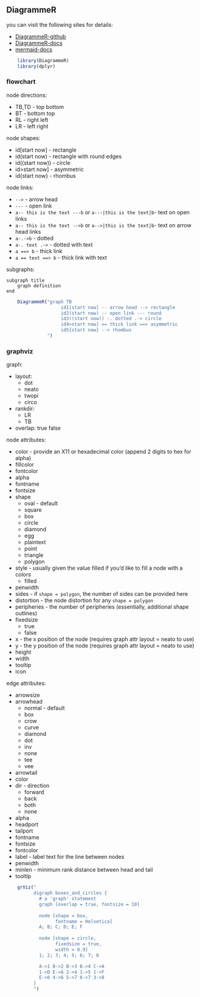 ## DiagrammeR

you can visit the following sites for details:

* [DiagrammeR-github](https://github.com/rich-iannone/DiagrammeR)
* [DiagrammeR-docs](http://rich-iannone.github.io/DiagrammeR/docs.html)
* [mermaid-docs](https://mermaidjs.github.io/)


```r
    library(DiagrammeR)
    library(dplyr)
```

### flowchart

node directions:

* TB,TD - top bottom
* BT - bottom top
* RL - right left
* LR - left right

node shapes:

* id[start now] - rectangle
* id(start now) - rectangle with round edges
* id((start now)) - circle
* id>start now] - asymmetric
* id{start now} - rhombus

node links:

* `-->` - arrow head
* `---` - open link
* `a-- this is the text ---b` or `a---|this is the text|b`- text on open links
* `a-- this is the text -->b` or `a-->|this is the text|b`- text on arrow head links
* `a-.->b` - dotted
* `a-. text .->` - dotted with text
* `a ==> b` - thick link
* `a == text ==> b` - thick link with text

subgraphs:

    subgraph title
        graph definition
    end

```r
    DiagrammeR("graph TB
                    id1[start now] -- arrow head --> rectangle
                    id2(start now) -- open link --- round
                    id3((start now)) -. dotted .-> circle
                    id4>start now] == thick link ==> asymmetric
                    id5{start now} --> rhombus
               ")

```

### graphviz

graph:

* layout:
    * dot
    * neato
    * twopi
    * circo
* rankdir:
    * LR
    * TB
* overlap:
    true
    false

node attributes:

* color - provide an X11 or hexadecimal color (append 2 digits to hex for alpha)
* fillcolor
* fontcolor
* alpha
* fontname
* fontsize
* shape
    * oval - default
    * square
    * box
    * circle
    * diamond
    * egg
    * plaintext
    * point
    * triangle
    * polygon
* style - usually given the value filled if you'd like to fill a node with a colors
    * filled
* penwidth
* sides - if `shape = polygon`, the number of sides can be provided here
* distortion - the node distortion for any `shape = polygon`
* peripheries - the number of peripheries (essentially, additional shape outlines)
* fixedsize
    * true
    * false
* x - the x position of the node (requires graph attr layout = neato to use)
* y - the y position of the node (requires graph attr layout = neato to use)
* height
* width
* tooltip
* icon

edge attributes:

* arrowsize
* arrowhead
    * normal - default
    * box
    * crow
    * curve
    * diamond
    * dot
    * inv
    * none
    * tee
    * vee
* arrowtail
* color
* dir - direction
    * forward
    * back
    * both
    * none
* alpha
* headport
* tailport
* fontname
* fontsize
* fontcolor
* label - label text for the line between nodes
* penwidth
* minlen - minimum rank distance between head and tail
* tooltip

```r
    grViz("
          digraph boxes_and_circles {
            # a 'graph' statement
            graph [overlap = true, fontsize = 10]
            
            node [shape = box,
                  fontname = Helvetica]
            A; B; C; D; E; F
            
            node [shape = circle,
                  fixedsize = true,
                  width = 0.9]
            1; 2; 3; 4; 5; 6; 7; 8

            A->1 B->2 B->3 B->4 C->A
            1->D E->A 2->4 1->5 1->F
            E->6 4->6 5->7 6->7 3->8
          }
          ")
```